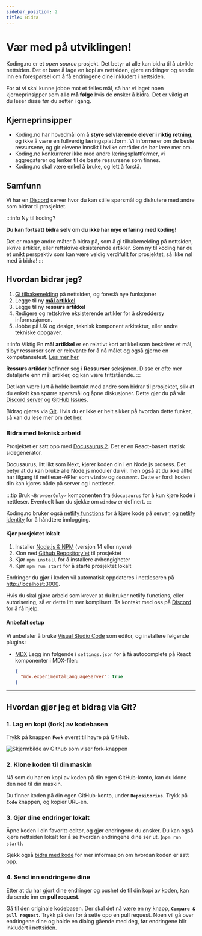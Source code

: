 ```yaml
---
sidebar_position: 2
title: Bidra
---
```



# Vær med på utviklingen!

Koding.no er et _open source_ prosjekt. Det betyr at alle kan bidra til å utvikle nettsiden.
Det er bare å lage en kopi av nettsiden, gjøre endringer og sende inn en forespørsel om å få endringene dine inkludert i nettsiden.

For at vi skal kunne jobbe mot et felles mål, så har vi laget noen kjerneprinsipper som **alle må følge** hvis de ønsker å bidra.
Det er viktig at du leser disse før du setter i gang.

## <Highlight>Kjerneprinsipper</Highlight>

- Koding.no har hovedmål om å **styre selvlærende elever i riktig retning**, og ikke å være en fullverdig læringsplattform.
  Vi informerer om de beste ressursene, og gir elevene innsikt i hvilke områder de bør lære mer om.
- Koding.no konkurrerer ikke med andre læringsplattformer, vi aggregaterer og lenker til de beste ressursene som finnes.
- Koding.no skal være enkel å bruke, og lett å forstå.

## Samfunn

Vi har en [Discord](https://discord.gg/8QH2Yz9) server hvor du kan stille spørsmål og diskutere med andre som bidrar til prosjektet.

:::info Ny til koding?

**Du kan fortsatt bidra selv om du ikke har mye erfaring med koding!**

Det er mange andre måter å bidra på, som å gi tilbakemelding på nettsiden, skrive artikler, eller rettskrive eksisterende artikler.
Som ny til koding har du et unikt perspektiv som kan være veldig verdifullt for prosjektet, så ikke nøl med å bidra!
:::

## Hvordan bidrar jeg?

1. [Gi tilbakemelding](https://github.com/ryfylke-react-as/koding.no/issues) på nettsiden, og foreslå nye funksjoner
2. Legge til ny [**mål artikkel**](/ressurser/artikler/meta/maal-artikkel)
3. Legge til ny **ressurs artikkel**
4. Redigere og rettskrive eksisterende artikler for å skreddersy informasjonen.
5. Jobbe på UX og design, teknisk komponent arkitektur, eller andre tekniske oppgaver.

:::info Viktig
En **mål artikkel** er en relativt kort artikkel som beskriver et mål, tilbyr ressurser som er relevante for å nå målet og også gjerne en kompetansetest. [Les mer her](/ressurser/artikler/meta/maal-artikkel)

**Ressurs artikler** befinner seg i **Ressurser** seksjonen. Disse er ofte mer detaljerte enn mål artikler, og kan være frittstående.
:::

Det kan være lurt å holde kontakt med andre som bidrar til prosjektet, slik at du enkelt kan spørre spørsmål og åpne diskusjoner. Dette gjør du
på vår [Discord server](https://discord.gg/gxtAr4SzWs) og [GitHub Issues](https://github.com/ryfylke-react-as/koding.no/issues).

Bidrag gjøres via [Git](/ressurser/artikler/git). Hvis du er ikke er helt sikker på hvordan dette funker, så kan du lese mer om det [her](#hvordan-gjør-jeg-et-bidrag-via-git).

### Bidra med teknisk arbeid

Prosjektet er satt opp med [Docusaurus 2](https://docusaurus.io/docs). Det er en React-basert statisk sidegenerator.

Docusaurus, litt likt som Next, kjører koden din i en Node.js prosess. Det betyr at du kan bruke alle Node.js moduler du vil, men
også at du ikke alltid har tilgang til nettleser-APIer som `window` og `document`. Dette er fordi koden din kan kjøres både på server og i nettleser.

:::tip
Bruk `<BrowserOnly>` komponenten fra `@docusaurus` for å kun kjøre kode i nettleser. Eventuelt kan du sjekke om `window` er definert.
:::

Koding.no bruker også [netlify functions](https://www.netlify.com/products/functions/) for å kjøre kode på server, og [netlify identity](https://docs.netlify.com/visitor-access/identity/) for å håndtere innlogging.

#### Kjør prosjektet lokalt

1. Installer [Node.js & NPM](https://docs.npmjs.com/downloading-and-installing-node-js-and-npm) (versjon 14 eller nyere)
2. Klon ned [Github Repository'et](https://github.com/ryfylke-react-as/koding.no) til prosjektet
3. Kjør `npm install` for å installere avhengigheter
4. Kjør `npm run start` for å starte prosjektet lokalt

Endringer du gjør i koden vil automatisk oppdateres i nettleseren på [http://localhost:3000](http://localhost:3000).

Hvis du skal gjøre arbeid som krever at du bruker netlify functions, eller autorisering, så er dette litt mer komplisert. Ta kontakt med oss på [Discord](https://discord.gg/8QH2Yz9) for å få hjelp.

#### Anbefalt setup

Vi anbefaler å bruke [Visual Studio Code](https://code.visualstudio.com/) som editor, og installere følgende plugins:

- [MDX](https://marketplace.visualstudio.com/items?itemName=unifiedjs.vscode-mdx)
  Legg inn følgende i `settings.json` for å få autocomplete på React komponenter i MDX-filer:
  ```json
  {
    "mdx.experimentalLanguageServer": true
  }
  ```

---

## Hvordan gjør jeg et bidrag via Git?

### 1. Lag en kopi (fork) av kodebasen

Trykk på knappen **`Fork`** øverst til høyre på GitHub.

<img
  src="/img/fork.png"
  alt="Skjermbilde av Github som viser fork-knappen"
/>

### 2. Klone koden til din maskin

Nå som du har en kopi av koden på din egen GitHub-konto, kan du klone den ned til din maskin.

Du finner koden på din egen GitHub-konto, under **`Repositories`**. Trykk på **`Code`** knappen, og kopier URL-en.

### 3. Gjør dine endringer lokalt

Åpne koden i din favoritt-editor, og gjør endringene du ønsker. Du kan også kjøre nettsiden lokalt for å se hvordan
endringene dine ser ut. (`npm run start`).

Sjekk også [bidra med kode](#bidra-med-kode) for mer informasjon om hvordan koden er satt opp.

### 4. Send inn endringene dine

Etter at du har gjort dine endringer og pushet de til din kopi av koden, kan du sende inn en **pull request**.

Gå til den originale kodebasen. Der skal det nå være en ny knapp, **`Compare & pull request`**. Trykk på den for å sette opp en pull request.
Noen vil gå over endringene dine og holde en dialog gående med deg, før endringene blir inkludert i nettsiden.
